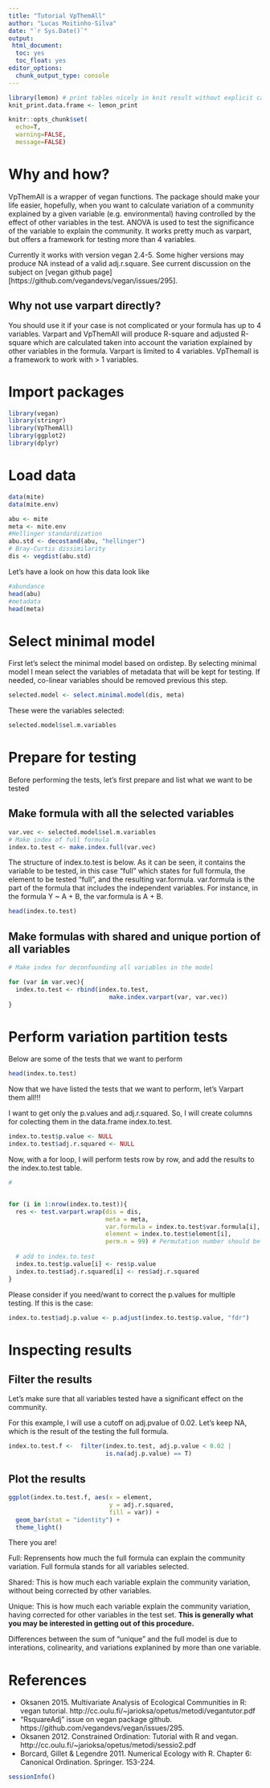 ```yaml
---
title: "Tutorial VpThemAll"
author: "Lucas Moitinho-Silva"
date: "`r Sys.Date()`"
output:
 html_document:
  toc: yes
  toc_float: yes
editor_options: 
  chunk_output_type: console
---
```


```r

library(lemon) # print tables nicely in knit result without explicit call to kable()
knit_print.data.frame <- lemon_print

knitr::opts_chunk$set(
  echo=T,
  warning=FALSE,
  message=FALSE)

```

# Why and how?

VpThemAll is a wrapper of vegan functions. The package should make your life easier, hopefully, when you want to calculate variation of a community explained by a given variable (e.g. environmental) having controlled by the effect of other variables in the test. ANOVA is used to test the significance of the variable to explain the community. It works pretty much as varpart, but offers a framework for testing more than 4 variables.

Currently it works with version vegan 2.4-5. Some higher versions may produce NA instead of a valid adj.r.square. See current discussion on the subject on [vegan github page][https://github.com/vegandevs/vegan/issues/295]. 


## Why not use varpart directly?

You should use it if your case is not complicated or your formula has up to 4 variables. Varpart and VpThemAll will produce R-square and adjusted R-square which are calculated taken into account the variation explained by other variables in the formula. Varpart is limited to 4 variables. VpThemall is a framework to work with > 1 variables.

# Import packages
```r
library(vegan)
library(stringr)
library(VpThemAll)
library(ggplot2)
library(dplyr)
```

# Load data

```r
data(mite)
data(mite.env)

abu <- mite
meta <- mite.env
#Hellinger standardization
abu.std <- decostand(abu, "hellinger")
# Bray-Curtis dissimilarity
dis <- vegdist(abu.std) 
```

Let's have a look on how this data look like

```r
#abundance
head(abu)
#metadata
head(meta)
```

# Select minimal model

First let's select the minimal model based on ordistep. By selecting minimal model I mean select the variables of metadata that will be kept for testing. If needed, co-linear variables should be removed previous this step.

```r
selected.model <- select.minimal.model(dis, meta)
```

These were the variables selected:
```r
selected.model$sel.m.variables
```

# Prepare for testing
Before performing the tests, let's first prepare and list what we want to be tested

## Make formula with all the selected variables

```r
var.vec <- selected.model$sel.m.variables
# Make index of full formula
index.to.test <- make.index.full(var.vec)
```
The structure of index.to.test is below. As it can be seen, it contains the variable to be tested, in this case "full" which states for full formula, the element to be tested "full", and the resulting var.formula. var.formula is the part of the formula that includes the independent variables. For instance, in the formula Y ~ A + B, the var.formula is A + B.
```r
head(index.to.test)

```


## Make formulas with shared and unique portion of all variables
```r
# Make index for deconfounding all variables in the model

for (var in var.vec){
  index.to.test <- rbind(index.to.test,
                            make.index.varpart(var, var.vec))
}
```

# Perform variation partition tests

Below are some of the tests that we want to perform
```r
head(index.to.test)
```

Now that we have listed the tests that we want to perform, let's Varpart them all!!!

I want to get only the p.values and adj.r.squared. So, I will create columns for colecting them in the data.frame index.to.test.

```r
index.to.test$p.value <- NULL
index.to.test$adj.r.squared <- NULL
```

Now, with a for loop, I will perform tests row by row, and add the results to the index.to.test table.
```r
#


for (i in 1:nrow(index.to.test)){
  res <- test.varpart.wrap(dis = dis,
                           meta = meta,
                           var.formula = index.to.test$var.formula[i],
                           element = index.to.test$element[i],
                           perm.n = 99) # Permutation number should be used as defaul, 999, but to speed up the calculation I will use 99.
  
  # add to index.to.test
  index.to.test$p.value[i] <- res$p.value
  index.to.test$adj.r.squared[i] <- res$adj.r.squared
}
```

Please consider if you need/want to correct the p.values for multiple testing.
If this is the case:
```r
index.to.test$adj.p.value <- p.adjust(index.to.test$p.value, "fdr")
```


# Inspecting results

## Filter the results

Let's make sure that all variables tested have a significant effect on the community. 

For this example, I will use a cutoff on adj.pvalue of 0.02. Let's keep NA, which is the result of the testing the full formula.


```r
index.to.test.f <-  filter(index.to.test, adj.p.value < 0.02 |
                           is.na(adj.p.value) == T)
```

## Plot the results

```r
ggplot(index.to.test.f, aes(x = element,
                            y = adj.r.squared,
                            fill = var)) +
  geom_bar(stat = "identity") +
  theme_light()
```


There you are! 

Full: Reprensents how much the full formula can explain the community variation. Full formula stands for all variables selected.

Shared: This is how much each variable explain the community variation, without being corrected by other variables.

Unique: This is how much each variable explain the community variation, having corrected for other variables in the test set. **This is generally what you may be interested in getting out of this procedure.**

Differences between the sum of "unique" and the full model is due to interations, colinearity, and variations explanined by more than one variable. 


# References

 - Oksanen 2015. Multivariate Analysis of Ecological Communities in R: vegan tutorial. http://cc.oulu.fi/~jarioksa/opetus/metodi/vegantutor.pdf
 - "RsquareAdj" issue on vegan package github. https://github.com/vegandevs/vegan/issues/295.
 - Oksanen 2012. Constrained Ordination: Tutorial with R and vegan. http://cc.oulu.fi/~jarioksa/opetus/metodi/sessio2.pdf
 - Borcard, Gillet & Legendre 2011. Numerical Ecology with R. Chapter 6: Canonical Ordination. Springer. 153-224.
 
```r
sessionInfo()
```
